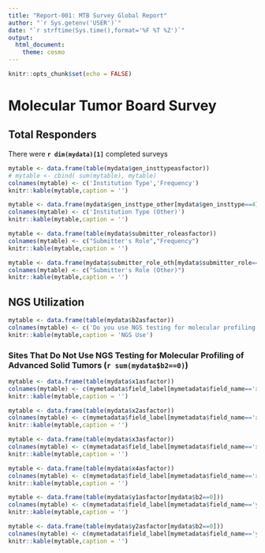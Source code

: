```yaml
---
title: "Report-001: MTB Survey Global Report"
author: "`r Sys.getenv('USER')`"
date: "`r strftime(Sys.time(),format='%F %T %Z')`"
output: 
  html_document: 
    theme: cosmo
---
```


```r
knitr::opts_chunk$set(echo = FALSE)
```

# Molecular Tumor Board Survey

## Total Responders

There were __`r dim(mydata)[1]`__ completed surveys

```r
mytable <- data.frame(table(mydata$gen_insttypeasfactor))
# mytable <- cbind( sum(mytable), mytable)
colnames(mytable) <- c('Institution Type','Frequency')
knitr::kable(mytable,caption = '')
```

```r
mytable <- data.frame(mydata$gen_insttype_other[mydata$gen_insttype==4])
colnames(mytable) <- c('Institution Type (Other)')
knitr::kable(mytable,caption = '')
```

<p style="page-break-before: always" />

```r
mytable <- data.frame(table(mydata$submitter_roleasfactor))
colnames(mytable) <- c("Submitter's Role","Frequency")
knitr::kable(mytable,caption = '')
```

```r
mytable <- data.frame(mydata$submitter_role_oth[mydata$submitter_role==99 & mydata$submitter_role_oth != ''])
colnames(mytable) <- c("Submitter's Role (Other)")
knitr::kable(mytable,caption = '')
```

<p style="page-break-before: always" />

## NGS Utilization

```r
mytable <- data.frame(table(mydata$b2asfactor))
colnames(mytable) <- c('Do you use NGS testing for molecular profiling of advanced solid tumors, recommended by NCCN?','Frequency')
knitr::kable(mytable,caption = 'NGS Use')
```

<p style="page-break-before: always" />

### Sites That Do Not Use NGS Testing for Molecular Profiling of Advanced Solid Tumors (`r sum(mydata$b2==0)`)

```r
mytable <- data.frame(table(mydata$x1asfactor))
colnames(mytable) <- c(mymetadata$field_label[mymetadata$field_name=='x1'],'Freq')
knitr::kable(mytable,caption = '')
```

```r
mytable <- data.frame(table(mydata$x2asfactor))
colnames(mytable) <- c(mymetadata$field_label[mymetadata$field_name=='x2'],'Freq')
knitr::kable(mytable,caption = '')
```

```r
mytable <- data.frame(table(mydata$x3asfactor))
colnames(mytable) <- c(mymetadata$field_label[mymetadata$field_name=='x3'],'Freq')
knitr::kable(mytable,caption = '')
```

```r
mytable <- data.frame(table(mydata$x4asfactor))
colnames(mytable) <- c(mymetadata$field_label[mymetadata$field_name=='x4'],'Freq')
knitr::kable(mytable,caption = '')
```

```r
mytable <- data.frame(table(mydata$y1asfactor[mydata$b2==0]))
colnames(mytable) <- c(mymetadata$field_label[mymetadata$field_name=='y1'],'Freq')
knitr::kable(mytable,caption = '')
```

```r
mytable <- data.frame(table(mydata$y2asfactor[mydata$b2==0]))
colnames(mytable) <- c(mymetadata$field_label[mymetadata$field_name=='y2'],'Freq')
knitr::kable(mytable,caption = '')
```

<p style="page-break-before: always" />
